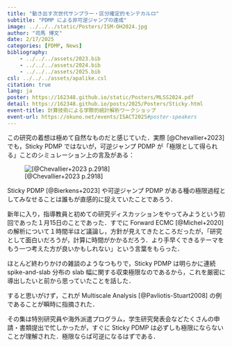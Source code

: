 ```yaml
---
title: "動き出す次世代サンプラー・区分確定的モンテカルロ"
subtitle: "PDMP による非可逆ジャンプの達成"
image: ../../../static/Posters/ISM-OH2024.jpg
author: "司馬 博文"
date: 2/17/2025
categories: [PDMP, News]
bibliography: 
    - ../../../assets/2023.bib
    - ../../../assets/2024.bib
    - ../../../assets/2025.bib
csl: ../../../assets/apalike.csl
citation: true
lang: ja
poster: https://162348.github.io/static/Posters/MLSS2024.pdf
detail: https://162348.github.io/posts/2025/Posters/Sticky.html
event-title: 計算技術による学際的統計解析ワークショップ
event-url: https://okuno.net/events/ISACT2025#poster-speakers
---
```


この研究の着想は極めて自然なものだと感じていた．実際 [@Chevallier+2023] でも，Sticky PDMP ではないが，可逆ジャンプ PDMP が「極限として得られる」ことのシミュレーション上の言及がある：

![[@Chevallier+2023 p.2918]](../../2024/TransDimensionalModels/Images/RJPDMP.png)

Sticky PDMP [@Bierkens+2023] や可逆ジャンプ PDMP がある種の極限過程としてみなせることは誰もが直感的に捉えていたことであろう．

新年に入り，指導教員と初めての研究ディスカッションをやってみようという初回であった１月15日のことであった．すでに Forward ECMC [@Michel+2020] の解析について１時間半ほど議論し，方針が見えてきたところだったが，「研究として面白いだろうが，計算に時間がかかるだろう．より手早くできるテーマをもう一つ考えた方が良いかもしれない」という言葉をもらった．

ほとんど終わりかけの雑談のようなつもりで，Sticky PDMP は明らかに連続 spike-and-slab 分布の slab 幅に関する収束極限なのであるから，これを厳密に導出したいと前から思っていたことを話した．

すると思いがけず，これが Multiscale Analysis [@Pavliotis-Stuart2008] の例であることが瞬時に指摘された．

その集は特別研究員や海外派遣プログラム，学生研究発表会などたくさんの申請・書類提出で忙しかったが，すぐに Sticky PDMP は必ずしも極限にならないことが理解された．極限ならば可逆になるはずである．